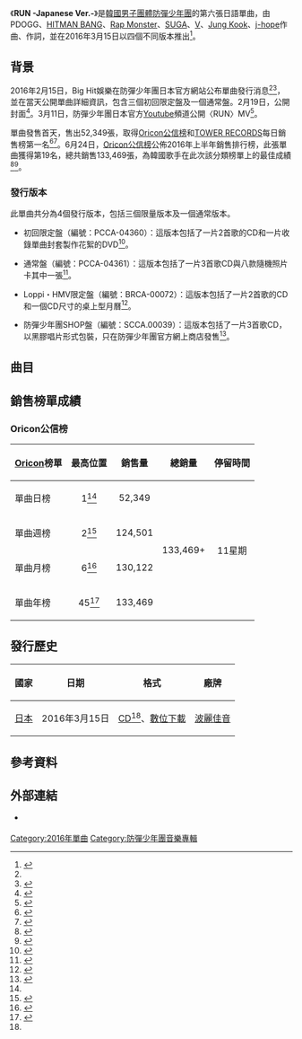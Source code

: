 {{Infobox single
|Name          = RUN -Japanese Ver.-
|Cover         = BTS RUN Japanese Ver.jpg
|Border        = yes
|Caption       = 通常盤封面
|Artist        = [[防彈少年團|防彈少年團]]
|Album         = [[YOUTH_(防彈少年團專輯)|YOUTH]]
|Released      = 2016年3月15日<br><small>（見[[#發行歷史|發行歷史]]）</small>
|Format        = [[CD|CD]]、[[數位音樂下載|數位下載]]
|B-side        = Butterfly（日語版）<br>Good Day
|Recorded      = 2015年
|Genre         = [[日語流行音樂|日語流行音樂]]
|Length        = 3:59
|Writer         = PDOGG、[[房時赫|HITMAN BANG]]、[[金南俊|Rap Monster]]、[[閔玧其|SUGA]]、[[金泰亨|V]]、[[田柾國|Jung Kook]]、[[鄭號錫|j-hope]]、{{link-ja|川合大介|KM-MARKIT|KM-MARKIT}}
|Producer      = 
|Label         = [[波麗佳音|波麗佳音]]
|Certification = *金唱片（[[日本唱片協會|日本唱片協會]]）<ref>{{Cite web|script-title = ja:ゴールドディスク認定|url = http://www.riaj.or.jp/f/data/cert/gd.html#read-list-2|website = www.riaj.or.jp|access-date = 2016-04-09|archive-date = 2017-10-12|archive-url = https://web.archive.org/web/20171012143736/http://www.riaj.or.jp/f/data/cert/gd.html#read-list-2|dead-url = no}}</ref>
|Chronology    = [[防彈少年團|防彈少年團]]日語單曲
|Last single   = I NEED U -Japanese Ver.-<br>（2015年）
|This single   = '''RUN -Japanese Ver.-'''<br>（2016年）
|Next single   = [[血、汗、淚|血、汗、淚]]<br>（2017年）
|Misc          = {{External music video|Type=single|{{YouTube|a16gTN7kOWU|《RUN -Japanese Ver.-》}}}}
}}
《'''RUN -Japanese Ver.-'''》是[[韓國|韓國]][[男子團體|男子團體]][[防彈少年團|防彈少年團]]的第六張日語單曲，由PDOGG、[[房時赫|HITMAN BANG]]、[[金南俊|Rap Monster]]、[[閔玧其|SUGA]]、[[金泰亨|V]]、[[田柾國|Jung Kook]]、[[鄭號錫|j-hope]]作曲、{{link-ja|川合大介|KM-MARKIT|KM-MARKIT}}作詞，並在2016年3月15日以四個不同版本推出<ref name=release>{{cite web|url=https://finn-earth.com/user.cgi?articleid=13871&public=1&actmode=NewsArticleDetail|script-title=ja:日本6thシングル「RUN-Japanese Ver.-」発売決定！|language=ja|work=|publisher=防弾少年団 JAPAN OFFICIAL SITE|date=2016-02-15|accessdate=2016-03-18|deadurl=yes|archiveurl=https://web.archive.org/web/20160301202018/https://finn-earth.com/user.cgi?articleid=13871&public=1&actmode=NewsArticleDetail|archivedate=2016-03-01}}</ref>。

==背景==
2016年2月15日，Big Hit娛樂在防彈少年團日本官方網站公布單曲發行消息<ref name=release /><ref>{{cite web|url=http://news.kstyle.com/article.ksn?articleNo=2038872|script-title=ja:防弾少年団、日本6thシングル「RUN-Japanese Ver.-」の発売が決定！|language=ja|work=|publisher=[[kstyle|kstyle]]|date=2016-02-15|accessdate=2016-03-18|archive-date=2016-03-11|archive-url=https://web.archive.org/web/20160311005240/http://news.kstyle.com/article.ksn?articleNo=2038872|dead-url=no}}</ref>，並在當天公開單曲詳細資訊，包含三個初回限定盤及一個通常盤。2月19日，公開封面<ref>{{cite web|url=https://finn-earth.com/user.cgi?articleid=13878&public=1&actmode=NewsArticleDetail|script-title=ja:日本6thシングル「RUN-Japanese Ver.-」ジャケット公開！|language=ja|work=|publisher=防弾少年団 JAPAN OFFICIAL SITE|date=2016-02-19|accessdate=2016-03-18|deadurl=yes|archiveurl=https://web.archive.org/web/20160424023452/https://finn-earth.com/user.cgi?articleid=13878&public=1&actmode=NewsArticleDetail|archivedate=2016-04-24}}</ref>。3月11日，防彈少年團日本官方[[Youtube|Youtube]]頻道公開〈RUN〉MV<ref>{{cite web |url=http://natalie.mu/music/news/179526 |script-title=ja:防弾少年団「RUN」日本語版のMVフル公開 |language=ja |work= |publisher=[[natalie.mu|natalie.mu]] |date=2016-03-11 |accessdate=2016-03-18 |archive-date=2016-08-08 |archive-url=https://web.archive.org/web/20160808105154/http://natalie.mu/music/news/179526 |dead-url=no }}</ref>。

單曲發售首天，售出52,349張，取得[[Oricon公信榜|Oricon公信榜]]和[[TOWER_RECORDS|TOWER RECORDS]]每日銷售榜第一名<ref name=Oriday>{{cite web |url=http://japanese.kpopstarz.com/articles/51204/20160316/bts-oricon.htm |script-title=ja:防弾少年団ニューシングル「RUN-Japanese Ver.-」、オリコンデイリー首位を獲得！ |language=ja |work= |publisher=[[kpopstarz|kpopstarz]] |date=2016-03-16 |accessdate=2016-03-18 |archive-date=2016-03-26 |archive-url=https://web.archive.org/web/20160326122835/http://japanese.kpopstarz.com/articles/51204/20160316/bts-oricon.htm |dead-url=no }}</ref><ref>{{cite web |url=http://woman.infoseek.co.jp/news/k-pop/sports_seoul_18829 |script-title=ja:防弾少年団「RUN」日本語版のMVフル公開 |language=ja |work= |publisher=[[樂天_(1997年成立)|樂天WOMAN]] |date=2016-03-16 |accessdate=2016-03-18 |archive-url=https://web.archive.org/web/20160811000653/http://woman.infoseek.co.jp/news/k-pop/sports_seoul_18829 |archive-date=2016-08-11 |dead-url=yes }}</ref>。6月24日，[[Oricon公信榜|Oricon公信榜]]公佈2016年上半年銷售排行榜，此張單曲獲得第19名，總共銷售133,469張，為韓國歌手在此次該分類榜單上的最佳成績<ref>{{cite web|url=http://star.mt.co.kr/stview.php?no=2016062409285944927&type=3|script-title=日오리콘상반기결산 발표..빅뱅, 韓가수 앨범 유일 '톱10'|language=ko|work=|publisher=starnews|date=2016-06-24|accessdate=2016-06-24|archive-date=2016-08-16|archive-url=https://web.archive.org/web/20160816010703/http://star.mt.co.kr/stview.php?no=2016062409285944927&type=3|dead-url=no}}</ref><ref>{{cite web|url=http://www.oricon.co.jp/special/49069/2/|script-title=2016年上半期ランキング 音楽シーンをけん引する三大勢力に新たな潮流|language=ja|work=|publisher=Oricon|date=2016-06-24|accessdate=2016-06-24|archive-date=2017-07-27|archive-url=https://web.archive.org/web/20170727003736/http://www.oricon.co.jp/special/49069/2/|dead-url=no}}</ref>。

===發行版本===
此單曲共分為4個發行版本，包括三個限量版本及一個通常版本。

*初回限定盤（編號：PCCA-04360）：這版本包括了一片2首歌的CD和一片收錄單曲封套製作花絮的DVD<ref name=typeS>{{cite web|url=http://www.amazon.co.jp/dp/B01BSE16RW|script-title=ja:Amazon.co.jp: 防弾少年団 : RUN-Japanese Ver.-(初回限定盤)(DVD付) - ミュージック|language=ja|work=|publisher=[[Amazon.com|Amazon Japan]] |accessdate=2016-03-18}}</ref>。

*通常盤（編號：PCCA-04361）：這版本包括了一片3首歌CD與八款隨機照片卡其中一張<ref name=regular>{{cite web|url=http://www.oricon.co.jp/prof/530375/products/1172103/1/|script-title=ja:RUN｜防弾少年団｜ORICON STYLE|language=ja|work=|publisher=[[Oricon|Oricon]]|accessdate=2016-03-18|archive-date=2016-04-19|archive-url=https://web.archive.org/web/20160419102111/http://www.oricon.co.jp/prof/530375/products/1172103/1/|dead-url=no}}</ref>。

*Loppi・HMV限定盤（編號：BRCA-00072）：這版本包括了一片2首歌的CD和一個CD尺寸的桌上型月曆<ref name=typeHMV>{{cite web|url=http://www.lawson.co.jp/campaign/bts/|script-title=ja:Amazon.co.jp: 防弾少年団 : RUN(初回限定盤B)(DVD付) - 音楽|language=ja|work=|publisher=[[Amazon.com|Amazon Japan]]|accessdate=2016-03-18|archive-date=2016-03-15|archive-url=https://web.archive.org/web/20160315204821/http://www.lawson.co.jp/campaign/bts/|dead-url=no}}</ref>。

*防彈少年團SHOP盤（編號：SCCA.00039）：這版本包括了一片3首歌CD，以黑膠唱片形式包裝，只在防彈少年團官方網上商店發售<ref name=shop>{{cite web|url=http://shop.ponycanyon.co.jp/bts/|script-title=ja:防弾少年団　日本6th シングル 「RUN-Japanese Ver.-」2016.3.15発売｜ポニーキャニオン|language=ja|work=|publisher=波麗佳音|accessdate=2016-03-18|deadurl=yes|archiveurl=https://web.archive.org/web/20160312082820/http://shop.ponycanyon.co.jp/bts/|archivedate=2016-03-12}}</ref>。

==曲目==
{{tracklist
| total_length    = 8:01
| headline        = 所有版本<ref name=regular /><ref name=typeS /><ref name=typeHMV /><ref name=shop />

| all_lyrics = {{link-ja|川合大介|KM-MARKIT|KM-MARKIT}}
| extra_column = 韓語版本<br>（諺文及專輯）

| title1          = RUN
| note1           = 日語版
| extra1          = RUN（《[[花樣年華_pt.2|花樣年華 pt.2]]》）
| music1          = PDOGG<br>[[房時赫|HITMAN BANG]]<br>[[金南俊|Rap Monster]]<br>[[閔玧其|SUGA]]<br>[[金泰亨_(1995年)|V]]<br>[[田柾國|Jung Kook]]<br>[[鄭號錫|j-hope]]
| length1         = 3:59

| title2          = Butterfly
| note2           = 日語版
| extra2          = Butterfly（《花樣年華 pt.2》）
| music2          = HITMAN BANG<br>Slow Rabbit<br>PDOGG<br>Brother Su
| length2         = 4:01

}}
{{tracklist
| collapsed       = yes
| total_length    = 12:30
| headline        = 通常盤附贈曲目：<ref name=regular />

| title3          = Good Day
| music3          = [[Mat_Cab|Mat Cab]]<br>[[Ryuja|Ryuja]]<br>SUGA<br>j-hope<br>Rap Monster
| length3         = 4:28
}}
{{tracklist
| collapsed       = yes
| headline        = DVD - 初回限定盤：<ref name=typeS /> 
| title1          = 單曲封套製作花絮
}}

==銷售榜單成績==
===Oricon公信榜===
{| class="wikitable" style="width:500px;"
|-
! style="text-align:center;"|[[Oricon|Oricon]]榜單
! style="text-align:center;"|最高位置
! style="text-align:center;"|銷售量
! style="text-align:center;"|總銷量
! style="text-align:center;"|停留時間
|-
|align="left"|單曲日榜
| style="text-align:center;"| 1<ref name=Oriday/>
| style="text-align:center;" rowspan="1"| 52,349
| style="text-align:center;" rowspan="4"| 133,469+
| style="text-align:center;" rowspan="4"| 11星期
|-
|align="left"|單曲週榜
| style="text-align:center;"| 2<ref name=Oriwek>{{cite web |url=http://music.oricon.co.jp/php/ranking/RankingOriconList.php?rcd=js |script-title=ja:オリコンランキング - オリコンミュージックストア |language=ja |work= |publisher=oricon |accessdate=2016-03-24 |archiveurl=https://web.archive.org/web/20160323174938/http://music.oricon.co.jp/php/ranking/RankingOriconList.php?rcd=js |archivedate=2016-03-23 |deadurl=yes }}</ref>
| style="text-align:center;"| 124,501
|-
|align="left"|單曲月榜
| style="text-align:center;"| 6<ref>{{cite web |url=http://www.oricon.co.jp/rank/js/m/2016-03/ |script-title=オリコン月間 CDシングルランキング 2016年03月度 |publisher=Oricon |accessdate=2016-04-06 |language=ja |archiveurl=https://web.archive.org/web/20160406112916/http://www.oricon.co.jp/rank/js/m/2016-03/ |archivedate=2016-04-06 |deadurl=no }}</ref>
| style="text-align:center;"| 130,122
|-
|align="left"|單曲年榜
| style="text-align:center;"| 45<ref>{{cite web |url=http://www.oricon.co.jp/rank/js/y/2016/p/5/ |title=公信榜單曲年榜 |language=ja |publisher=Oricon |accessdate=2016-12-25 |archive-date=2016-12-25 |archive-url=https://web.archive.org/web/20161225214103/http://www.oricon.co.jp/rank/js/y/2016/p/5/ |dead-url=no }}</ref>
| style="text-align:center;"| 133,469
|}

==發行歷史==
{| class="wikitable plainrowheaders"
|-
! scope="col"| 國家 !! 日期 !! 格式 !! 廠牌
|-
! scope="row" rowspan="1"| [[日本|日本]]
| 2016年3月15日
| [[CD|CD]]<ref name=regular />、[[數位音樂下載|數位下載]]
| [[波麗佳音|波麗佳音]]
|}

==參考資料==
{{reflist}}

==外部連結==
* {{Official website|http://bts-official.jp/index.html|防彈少年團日本官方網站}} {{Ja icon}}

{{防彈少年團}}

[[Category:2016年單曲|Category:2016年單曲]]
[[Category:防彈少年團音樂專輯|Category:防彈少年團音樂專輯]]